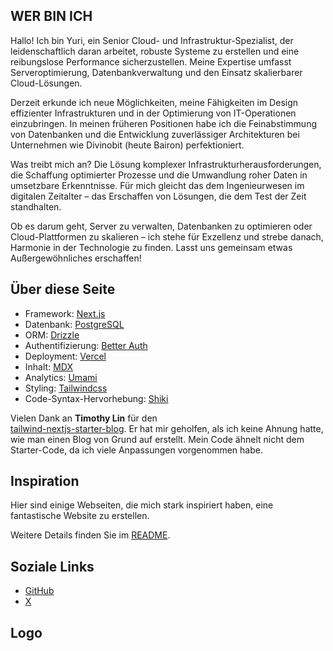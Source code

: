 ---
---

## WER BIN ICH

Hallo! Ich bin Yuri, ein Senior Cloud- und Infrastruktur-Spezialist, der leidenschaftlich daran arbeitet, robuste Systeme zu erstellen und eine reibungslose Performance sicherzustellen. Meine Expertise umfasst Serveroptimierung, Datenbankverwaltung und den Einsatz skalierbarer Cloud-Lösungen.

Derzeit erkunde ich neue Möglichkeiten, meine Fähigkeiten im Design effizienter Infrastrukturen und in der Optimierung von IT-Operationen einzubringen. In meinen früheren Positionen habe ich die Feinabstimmung von Datenbanken und die Entwicklung zuverlässiger Architekturen bei Unternehmen wie Divinobit (heute Bairon) perfektioniert.

Was treibt mich an? Die Lösung komplexer Infrastrukturherausforderungen, die Schaffung optimierter Prozesse und die Umwandlung roher Daten in umsetzbare Erkenntnisse. Für mich gleicht das dem Ingenieurwesen im digitalen Zeitalter – das Erschaffen von Lösungen, die dem Test der Zeit standhalten.

Ob es darum geht, Server zu verwalten, Datenbanken zu optimieren oder Cloud-Plattformen zu skalieren – ich stehe für Exzellenz und strebe danach, Harmonie in der Technologie zu finden. Lasst uns gemeinsam etwas Außergewöhnliches erschaffen!

## Über diese Seite

- Framework: [Next.js](https://nextjs.org/)
- Datenbank: [PostgreSQL](https://www.postgresql.org/)
- ORM: [Drizzle](https://orm.drizzle.team/)
- Authentifizierung: [Better Auth](https://www.better-auth.com/)
- Deployment: [Vercel](https://vercel.com)
- Inhalt: [MDX](https://mdxjs.com/)
- Analytics: [Umami](https://github.com/umami-software/umami)
- Styling: [Tailwindcss](https://tailwindcss.com)
- Code-Syntax-Hervorhebung: [Shiki](https://github.com/shikijs/shiki)

Vielen Dank an **Timothy Lin** für den  
[tailwind-nextjs-starter-blog](https://github.com/timlrx/tailwind-nextjs-starter-blog). Er hat mir geholfen, als ich keine Ahnung hatte, wie man einen Blog von Grund auf erstellt. Mein Code ähnelt nicht dem Starter-Code, da ich viele Anpassungen vorgenommen habe. 

## Inspiration

Hier sind einige Webseiten, die mich stark inspiriert haben, eine fantastische Website zu erstellen.

Weitere Details finden Sie im [README](https://github.com/isyuricunha/website?tab=readme-ov-file#credits).

## Soziale Links

- [GitHub](https://github.com/isyuricunha)
- [X](https://x.com/isyuricunha)

## Logo

<Logo />
